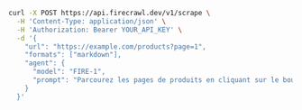```bash curl
curl -X POST https://api.firecrawl.dev/v1/scrape \
  -H 'Content-Type: application/json' \
  -H 'Authorization: Bearer YOUR_API_KEY' \
  -d '{
    "url": "https://example.com/products?page=1",
    "formats": ["markdown"],
    "agent": {
      "model": "FIRE-1",
      "prompt": "Parcourez les pages de produits en cliquant sur le bouton « Page suivante » jusqu’à ce qu’il soit désactivé. Récupérez chaque page."
    }
  }'
```
